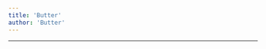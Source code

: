 ```yaml
---
title: 'Butter'
author: 'Butter'
---
```


---

<CharacterInfo
    name='Butter'
    image='/assets/icons/otom/wiki media/chars/butter.png' 
    caption='por que você não vai jogar baseball?'
    icon='/assets/icons/otom/wiki media/icons/Butter.png'
    nickname='N/A'
    pronouns='ele/dele'
    species='Tablete de Manteiga'
    voice='Diamondy'
    hobbies='N/A'
/>
